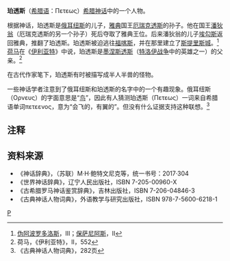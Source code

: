 '''珀透斯'''（[[希腊语|希腊语]]：Πετεως）[[希腊神话|希腊神话]]中的一个人物。

根据神话，珀透斯是[[俄耳纽斯|俄耳纽斯]]的儿子，[[雅典|雅典]]国王[[厄瑞克透斯|厄瑞克透斯]]的孙子。他在国王[[潘狄翁二世|潘狄翁]]（厄瑞克透斯的另一个孙子）死后夺取了雅典王位。后来潘狄翁的儿子[[埃勾斯|埃勾斯]]返回雅典，推翻了珀透斯。珀透斯被迫逃往[[福喀斯|福喀斯]]，并在那里建立了[[斯提里斯城|斯提里斯城]]。<ref>[[伪阿波罗多洛斯|伪阿波罗多洛斯]]，III；[[保萨尼阿斯|保萨尼阿斯]]，II</ref>[[荷马|荷马]]在《[[伊利亚特|伊利亚特]]》中说，珀透斯是[[墨涅斯透斯|墨涅斯透斯]]（[[特洛伊战争|特洛伊战争]]中的英雄之一）的父亲。<ref>荷马，《伊利亚特》，II，552</ref>

在古代作家笔下，珀透斯有时被描写成半人半兽的怪物。

一些神话学者注意到了俄耳纽斯和珀透斯的名字中的一个有趣现象。俄耳纽斯（Ορνευς）的字面意思是“[[鸟|鸟]]”，因此有人猜测珀透斯（Πετεως）一词来自希腊语单词πετεενος，意为“会飞的，有翼的”。但没有什么证据支持这种联想。<ref>《古典神话人物词典》，282页</ref>
==注释==
<references/>
==资料来源==
*《神话辞典》，（苏联）M·H·鲍特文尼克等，统一书号：2017·304 
*《世界神话辞典》，辽宁人民出版社，ISBN 7-205-00960-X 
*《古希腊罗马神话鉴赏辞典》，吉林出版社，ISBN 7-206-04846-3 
*《古典神话人物词典》，外语教学与研究出版社，ISBN 978-7-5600-6218-1

[[Category:希腊神话人物|P]]
